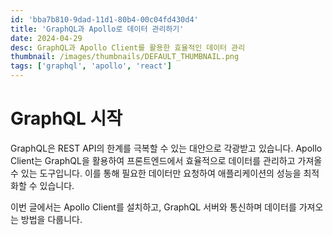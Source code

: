 ```yaml
---
id: 'bba7b810-9dad-11d1-80b4-00c04fd430d4'
title: 'GraphQL과 Apollo로 데이터 관리하기'
date: 2024-04-29
desc: GraphQL과 Apollo Client를 활용한 효율적인 데이터 관리
thumbnail: /images/thumbnails/DEFAULT_THUMBNAIL.png
tags: ['graphql', 'apollo', 'react']
---
```


# GraphQL 시작

GraphQL은 REST API의 한계를 극복할 수 있는 대안으로 각광받고 있습니다. Apollo Client는 GraphQL을 활용하여 프론트엔드에서 효율적으로 데이터를 관리하고 가져올 수 있는 도구입니다. 이를 통해 필요한 데이터만 요청하여 애플리케이션의 성능을 최적화할 수 있습니다.

이번 글에서는 Apollo Client를 설치하고, GraphQL 서버와 통신하며 데이터를 가져오는 방법을 다룹니다.
